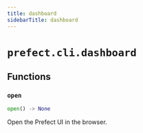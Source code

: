 ```yaml
---
title: dashboard
sidebarTitle: dashboard
---
```


# `prefect.cli.dashboard`

## Functions

### `open` <sup><a href="https://github.com/PrefectHQ/prefect/blob/main/src/prefect/cli/dashboard.py#L17" target="_blank"><Icon icon="github" style="width: 14px; height: 14px;" /></a></sup>

```python
open() -> None
```


Open the Prefect UI in the browser.

